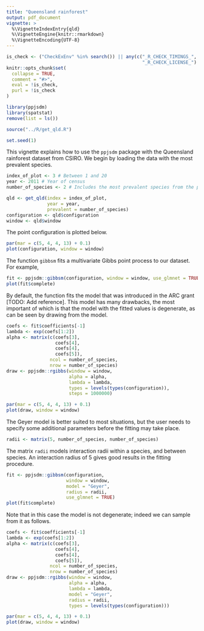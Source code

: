 ```yaml
---
title: "Queensland rainforest"
output: pdf_document
vignette: >
  %\VignetteIndexEntry{qld}
  %\VignetteEngine{knitr::rmarkdown}
  %\VignetteEncoding{UTF-8}
---
```

  
```r
is_check <- ("CheckExEnv" %in% search()) || any(c("_R_CHECK_TIMINGS_",
                                                  "_R_CHECK_LICENSE_") %in% names(Sys.getenv()))
knitr::opts_chunk$set(
  collapse = TRUE,
  comment = "#>",
  eval = !is_check,
  purl = !is_check
)

```

```r
library(ppjsdm)
library(spatstat)
remove(list = ls())

source("../R/get_qld.R")

set.seed(1)
```

This vignette explains how to use the `ppjsdm` package with the Queensland rainforest dataset from CSIRO.
We begin by loading the data with the most prevalent species.

```r
index_of_plot <- 3 # Between 1 and 20
year <- 2011 # Year of census
number_of_species <- 2 # Includes the most prevalent species from the plot

qld <- get_qld(index = index_of_plot,
               year = year, 
               prevalent = number_of_species)
configuration <- qld$configuration
window <- qld$window
```

The point configuration is plotted below.

```r
par(mar = c(5, 4, 4, 13) + 0.1)
plot(configuration, window = window)
```

The function `gibbsm` fits a multivariate Gibbs point process to our dataset.
For example,

```r
fit <- ppjsdm::gibbsm(configuration, window = window, use_glmnet = TRUE)
plot(fit$complete)
```

By default, the function fits the model that was introduced in the ARC grant [TODO: Add reference].
This model has many drawbacks, the most important of which is that the model with the fitted values is degenerate, as can be seen by drawing from the model.

```r
coefs <- fit$coefficients[-1]
lambda <- exp(coefs[1:2])
alpha <- matrix(c(coefs[3], 
                  coefs[4], 
                  coefs[4], 
                  coefs[5]), 
                ncol = number_of_species, 
                nrow = number_of_species)
draw <- ppjsdm::rgibbs(window = window, 
                       alpha = alpha, 
                       lambda = lambda, 
                       types = levels(types(configuration)),
                       steps = 1000000)
```

```r
par(mar = c(5, 4, 4, 13) + 0.1)
plot(draw, window = window)
```

The Geyer model is better suited to most situations, but the user needs to specify some additional parameters before the fitting may take place.

```r
radii <- matrix(5, number_of_species, number_of_species)
```

The matrix `radii` models interaction radii within a species, and between species.
An interaction radius of $5$ gives good results in the fitting procedure.

```r
fit <- ppjsdm::gibbsm(configuration, 
                      window = window, 
                      model = "Geyer", 
                      radius = radii,
                      use_glmnet = TRUE)
plot(fit$complete)
```

Note that in this case the model is not degenerate; indeed we can sample from it as follows.

```r
coefs <- fit$coefficients[-1]
lambda <- exp(coefs[1:2])
alpha <- matrix(c(coefs[3], 
                  coefs[4], 
                  coefs[4], 
                  coefs[5]), 
                ncol = number_of_species, 
                nrow = number_of_species)
draw <- ppjsdm::rgibbs(window = window,
                       alpha = alpha, 
                       lambda = lambda,
                       model = "Geyer", 
                       radius = radii,
                       types = levels(types(configuration)))
```

```r
par(mar = c(5, 4, 4, 13) + 0.1)
plot(draw, window = window)
```
